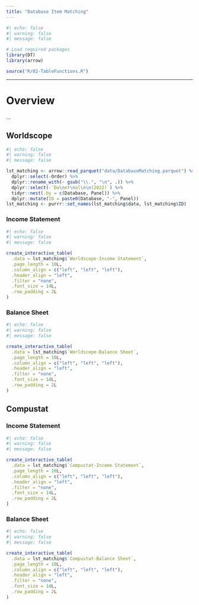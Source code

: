 ```yaml
---
title: "Database Item Matching"
---
```



```r
#| echo: false 
#| warning: false 
#| message: false

# Load required packages
library(DT)
library(arrow)

source("R/02-TableFunctions.R")
```


------------------------------------------------------------------------

# Overview

...


## Worldscope

::: panel-tabset
```r
#| echo: false
#| warning: false
#| message: false

lst_matching <- arrow::read_parquet("data/DatabaseMatching.parquet") %>% 
  dplyr::select(-Order) %>% 
  dplyr::rename_with(~ gsub("\\.", "\n", .)) %>% 
  dplyr::select(-`Du\net\nal\n\n(2022)`) %>% 
  tidyr::nest(.by = c(Database, Panel)) %>% 
  dplyr::mutate(ID = paste0(Database, "-", Panel))
lst_matching <- purrr::set_names(lst_matching$data, lst_matching$ID)
```


### Income Statement

```r
#| echo: false
#| warning: false
#| message: false

create_interactive_table(
  .data = lst_matching$`Worldscope-Income Statement`,
  .page_length = 10L,
  .column_align = c("left", "left", "left"),
  .header_align = "left",
  .filter = "none",
  .font_size = 14L,
  .row_padding = 2L
)  
```

### Balance Sheet

```r
#| echo: false
#| warning: false
#| message: false

create_interactive_table(
  .data = lst_matching$`Worldscope-Balance Sheet`,
  .page_length = 10L,
  .column_align = c("left", "left", "left"),
  .header_align = "left",
  .filter = "none",
  .font_size = 14L,
  .row_padding = 2L
)  
```

:::


## Compustat

::: panel-tabset

### Income Statement
```r
#| echo: false
#| warning: false
#| message: false

create_interactive_table(
  .data = lst_matching$`Compustat-Income Statement`,
  .page_length = 10L,
  .column_align = c("left", "left", "left"),
  .header_align = "left",
  .filter = "none",
  .font_size = 14L,
  .row_padding = 2L
)  
```

### Balance Sheet

```r
#| echo: false
#| warning: false
#| message: false

create_interactive_table(
  .data = lst_matching$`Compustat-Balance Sheet`,
  .page_length = 10L,
  .column_align = c("left", "left", "left"),
  .header_align = "left",
  .filter = "none",
  .font_size = 14L,
  .row_padding = 2L
)  
```


:::